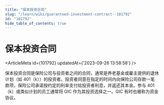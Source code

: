 ```yaml
---
title: "保本投资合同"
slug: "/learn/wiki/guaranteed-investment-contract--101792"
id: "101792"
hide_table_of_contents: true
---
```



# 保本投资合同

<ArticleMeta id={101792} updatedAt={'2023-09-26 13:58:58'} />
<div className='border-solid border-b border-t-0 my-4 border-[var(--ifm-color-gray-300)]' />

保本投资合同是保险公司与投资者之间的合同，通常是养老基金或雇主提供的退休计划（如 401（k））的投资者。投资者同意在指定的时间内向保险公司存款一笔款项，保险公司承诺按约定的利率支付给投资者利息，并返还其本金。参与 401（k）或类似计划的员工通常将 GIC 作为其投资选择之一。GIC 有时也被称为资金协议。
